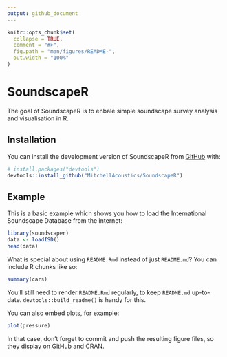 ```yaml
---
output: github_document
---
```


<!-- README.md is generated from README.Rmd. Please edit that file -->

```r
knitr::opts_chunk$set(
  collapse = TRUE,
  comment = "#>",
  fig.path = "man/figures/README-",
  out.width = "100%"
)
```

# SoundscapeR

<!-- badges: start -->
<!-- badges: end -->

The goal of SoundscapeR is to enbale simple soundscape survey analysis and visualisation in R.

## Installation

You can install the development version of SoundscapeR from [GitHub](https://github.com/) with:

``` r
# install.packages("devtools")
devtools::install_github("MitchellAcoustics/SoundscapeR")
```

## Example

This is a basic example which shows you how to load the International Soundscape Database from the internet:

```r
library(soundscaper)
data <- loadISD()
head(data)
```

What is special about using `README.Rmd` instead of just `README.md`? You can include R chunks like so:

```r
summary(cars)
```

You'll still need to render `README.Rmd` regularly, to keep `README.md` up-to-date. `devtools::build_readme()` is handy for this.

You can also embed plots, for example:

```r
plot(pressure)
```

In that case, don't forget to commit and push the resulting figure files, so they display on GitHub and CRAN.
